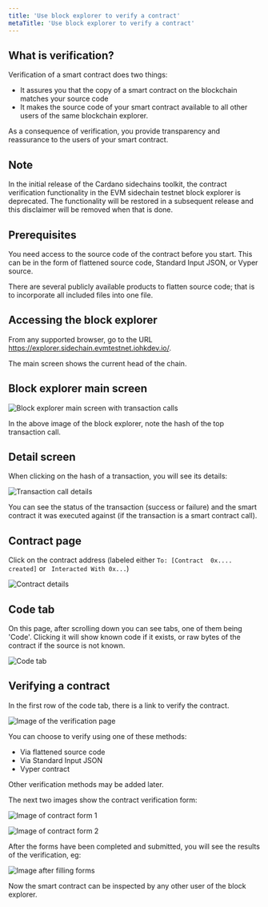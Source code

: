 ```yaml
---
title: 'Use block explorer to verify a contract'
metaTitle: 'Use block explorer to verify a contract'
---
```

## What is verification?

Verification of a smart contract does two things:   
- It assures you that the copy of a smart contract on the blockchain matches your source code
- It makes the source code of your smart contract available to all other users of the same blockchain explorer.   

As a consequence of verification, you provide transparency and reassurance to the users of your smart contract.

## Note
In the initial release of the Cardano sidechains toolkit, the contract verification functionality in the EVM sidechain testnet block explorer is deprecated. The functionality will be restored in a subsequent release and this disclaimer will be removed when that is done.

## Prerequisites
You need access to the source code of the contract before you start. This can be in the form of flattened source code, Standard Input JSON, or Vyper source.  

There are several publicly available products to flatten source code; that is to incorporate all included files into one file.

## Accessing the block explorer 
From any supported browser, go to the URL https://explorer.sidechain.evmtestnet.iohkdev.io/.

The main screen shows the current head of the chain.

## Block explorer main screen

![Block explorer main screen with transaction calls](../../../images/01_main_screen.png)  

In the above image of the block explorer, note the hash of the top transaction call.

## Detail screen

When clicking on the hash of a transaction, you will see its details:  

![Transaction call details](../../../images/02_transaction_call_details.png)  

You can see the status of the transaction (success or failure) and the smart contract it was executed against (if the transaction is a smart contract call).  

## Contract page

Click on the contract address (labeled either `To: [Contract  0x.... created]` or ` Interacted With 0x...`)  

![Contract details](../../../images/02_1_contract_details.png) 

## Code tab

On this page, after scrolling down you can see tabs, one of them being 'Code'. Clicking it will show known code if it exists, or raw bytes of the contract if the source is not known. 

![Code tab](../../../images/02_1_code_tab.png)  

## Verifying a contract 

In the first row of the code tab, there is a link to verify the contract.   

![Image of the verification page](../../../images/04-and-03_verification_page.png)   

You can choose to verify using one of these methods:  
- Via flattened source code
- Via Standard Input JSON
- Vyper contract
   
Other verification methods may be added later. 

The next two images show the contract verification form: 

![Image of contract form 1](../../../images/05_contract_form_1.png)  

![Image of contract form 2](../../../images/06_contract_form_2.png)  
  
After the forms have been completed and submitted, you will see the results of the verification, eg:  

![Image after filling forms](../../../images/07_after_filling_forms.png)
   
Now the smart contract can be inspected by any other user of the block explorer.
